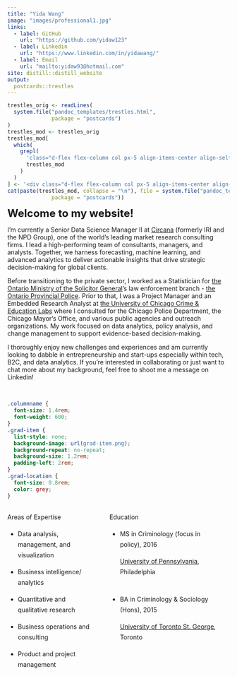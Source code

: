 ```yaml
---
title: "Yida Wang"
image: "images/professional1.jpg"
links:
  - label: GitHub
    url: "https://github.com/yidaw123"
  - label: Linkedin
    url: "https://www.linkedin.com/in/yidawang/"
  - label: Email
    url: "mailto:yidaw93@hotmail.com"
site: distill::distill_website
output: 
  postcards::trestles
---
```


```r
trestles_orig <- readLines(
  system.file("pandoc_templates/trestles.html",
              package = "postcards")
)
trestles_mod <- trestles_orig
trestles_mod[
  which(
    grepl(
      'class="d-flex flex-column col px-5 align-items-center align-self-center mh-100" style="overflow-y: scroll;"',
      trestles_mod
    )
  )
] <- '<div class="d-flex flex-column col px-5 align-items-center align-self-center mh-100" style="overflow-y: none;">'
cat(paste(trestles_mod, collapse = "\n"), file = system.file("pandoc_templates/trestles.html",
              package = "postcards"))
```

<b> <font size="+2"> Welcome to my website! </font> </b>

I'm currently a Senior Data Science Manager II at [Circana](https://www.circana.com/) (formerly IRI and the NPD Group), one of the world's leading market research consulting firms. I lead a high-performing team of consultants, managers, and analysts. Together, we harness forecasting, machine learning, and advanced analytics to deliver actionable insights that drive strategic decision-making for global clients.

Before transitioning to the private sector, I worked as a Statistician for [the Ontario Ministry of the Solicitor General](https://www.ontario.ca/page/ministry-solicitor-general)'s law enforcement branch - [the Ontario Provincial Police](https://www.opp.ca/). Prior to that, I was a Project Manager and an Embedded Research Analyst at [the University of Chicago Crime & Education Labs](https://urbanlabs.uchicago.edu/) where I consulted for the Chicago Police Department, the Chicago Mayor's Office, and various public agencies and outreach organizations. My work focused on data analytics, policy analysis, and change management to support evidence-based decision-making. 

I thoroughly enjoy new challenges and experiences and am currently looking to dabble in entrepreneurship and start-ups especially within tech, B2C, and data analytics. If you're interested in collaborating or just want to chat more about my background, feel free to shoot me a message on Linkedin!


<br>


```css
.columnname {
  font-size: 1.4rem; 
  font-weight: 600;
}
.grad-item {
  list-style: none; 
  background-image: url(grad-item.png); 
  background-repeat: no-repeat;  
  background-size: 1.2rem; 
  padding-left: 2rem;
}
.grad-location {
  font-size: 0.8rem;
  color: grey;
}
```


:::: {style="display: grid; grid-template-columns: 40% 50%; grid-column-gap: 30px; line-height: 1.5rem;"}

::: {}
<span class = "columnname"> Areas of Expertise </span>

* Data analysis, management, and visualization

* Business intelligence/ analytics

* Quantitative and qualitative research

* Business operations and consulting

* Product and project management


:::

::: {}
<span class = "columnname"> Education </span>

<ul>
 

<li class = "grad-item">   MS in Criminology (focus in policy), 2016 <br>
<p class = "grad-location"> [University of Pennsylvania](https://crim.sas.upenn.edu/), Philadelphia </p> </li>
<br>
<li class = "grad-item">   BA in Criminology & Sociology (Hons), 2015 <br> <p class = "grad-location"> [University of Toronto St. George](https://www.crimsl.utoronto.ca/), Toronto </p> 
</li>


</ul>

:::
::::



<br>